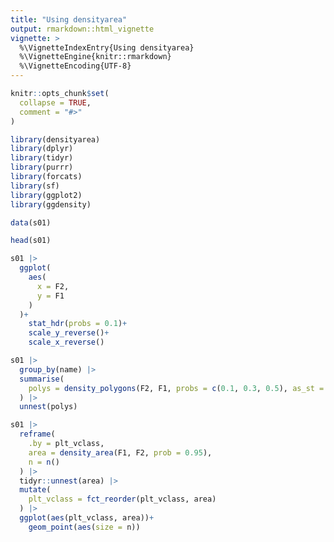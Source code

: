 ```yaml
---
title: "Using densityarea"
output: rmarkdown::html_vignette
vignette: >
  %\VignetteIndexEntry{Using densityarea}
  %\VignetteEngine{knitr::rmarkdown}
  %\VignetteEncoding{UTF-8}
---
```


```r
knitr::opts_chunk$set(
  collapse = TRUE,
  comment = "#>"
)
```

```r
library(densityarea)
library(dplyr)
library(tidyr)
library(purrr)
library(forcats)
library(sf)
library(ggplot2)
library(ggdensity)

data(s01)
```

```r
head(s01)
```

```r
s01 |> 
  ggplot(
    aes(
      x = F2,
      y = F1
    )
  )+
    stat_hdr(probs = 0.1)+
    scale_y_reverse()+
    scale_x_reverse()
```

```r
s01 |> 
  group_by(name) |> 
  summarise(
    polys = density_polygons(F2, F1, probs = c(0.1, 0.3, 0.5), as_st = T)
  ) |> 
  unnest(polys) 


```

```r
s01 |> 
  reframe(
    .by = plt_vclass,
    area = density_area(F1, F2, prob = 0.95),
    n = n()
  ) |> 
  tidyr::unnest(area) |> 
  mutate(
    plt_vclass = fct_reorder(plt_vclass, area)
  ) |> 
  ggplot(aes(plt_vclass, area))+
    geom_point(aes(size = n))
```
